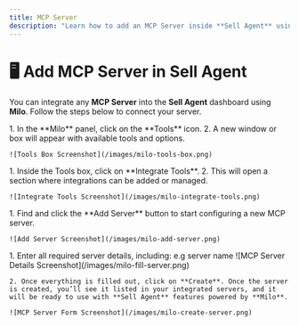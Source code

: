 ```yaml
---
title: MCP Server
description: "Learn how to add an MCP Server inside **Sell Agent** using Milo."
---
```


# 🖥️ Add MCP Server in Sell Agent

You can integrate any **MCP Server** into the **Sell Agent** dashboard using **Milo**. Follow the steps below to connect your server.

<Steps>
  <Step title="Click on Tools">
    1. In the **Milo** panel, click on the **Tools** icon.  
    2. A new window or box will appear with available tools and options.  

    ![Tools Box Screenshot](/images/milo-tools-box.png)
  </Step>

  <Step title="Click on Integrate Tools">
    1. Inside the Tools box, click on **Integrate Tools**.  
    2. This will open a section where integrations can be added or managed.  

    ![Integrate Tools Screenshot](/images/milo-integrate-tools.png)
  </Step>

  <Step title="Click on Add Server">
    1. Find and click the **Add Server** button to start configuring a new MCP server.

    ![Add Server Screenshot](/images/milo-add-server.png)
  </Step>

  <Step title="Fill in Server Details and Create">
    1. Enter all required server details, including: e.g server name
    ![MCP Server Details Screenshot](/images/milo-fill-server.png)

    2. Once everything is filled out, click on **Create**. Once the server is created, you’ll see it listed in your integrated servers, and it will be ready to use with **Sell Agent** features powered by **Milo**.

    ![MCP Server Form Screenshot](/images/milo-create-server.png)
  </Step>
</Steps>